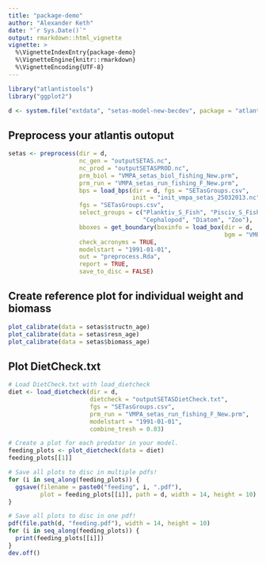 ```yaml
---
title: "package-demo"
author: "Alexander Keth"
date: "`r Sys.Date()`"
output: rmarkdown::html_vignette
vignette: >
  %\VignetteIndexEntry{package-demo}
  %\VignetteEngine{knitr::rmarkdown}
  %\VignetteEncoding{UTF-8}
---
```


```r
library("atlantistools")
library("ggplot2")

d <- system.file("extdata", "setas-model-new-becdev", package = "atlantistools")
```


## Preprocess your atlantis outoput

```r
setas <- preprocess(dir = d,
                    nc_gen = "outputSETAS.nc",
                    nc_prod = "outputSETASPROD.nc",
                    prm_biol = "VMPA_setas_biol_fishing_New.prm",
                    prm_run = "VMPA_setas_run_fishing_F_New.prm",
                    bps = load_bps(dir = d, fgs = "SETasGroups.csv", 
                                   init = "init_vmpa_setas_25032013.nc"),
                    fgs = "SETasGroups.csv",
                    select_groups = c("Planktiv_S_Fish", "Pisciv_S_Fish", 
                                      "Cephalopod", "Diatom", "Zoo"),
                    bboxes = get_boundary(boxinfo = load_box(dir = d, 
                                                             bgm = "VMPA_setas.bgm")),
                    check_acronyms = TRUE,
                    modelstart = "1991-01-01",
                    out = "preprocess.Rda",
                    report = TRUE,
                    save_to_disc = FALSE)
```

## Create reference plot for individual weight and biomass

```r
plot_calibrate(data = setas$structn_age)
plot_calibrate(data = setas$resn_age)
plot_calibrate(data = setas$biomass_age)
```

## Plot DietCheck.txt

```r
# Load DietCheck.txt with load_dietcheck
diet <- load_dietcheck(dir = d, 
                       dietcheck = "outputSETASDietCheck.txt", 
                       fgs = "SETasGroups.csv", 
                       prm_run = "VMPA_setas_run_fishing_F_New.prm", 
                       modelstart = "1991-01-01", 
                       combine_tresh = 0.03)

```


```r
# Create a plot for each predator in your model.
feeding_plots <- plot_dietcheck(data = diet)
feeding_plots[[1]]
```

```r
# Save all plots to disc in multiple pdfs!
for (i in seq_along(feeding_plots)) {
  ggsave(filename = paste0("feeding", i, ".pdf"), 
         plot = feeding_plots[[i]], path = d, width = 14, height = 10)
}

# Save all plots to disc in one pdf!
pdf(file.path(d, "feeding.pdf"), width = 14, height = 10)
for (i in seq_along(feeding_plots)) {
  print(feeding_plots[[i]])
}
dev.off()
```


